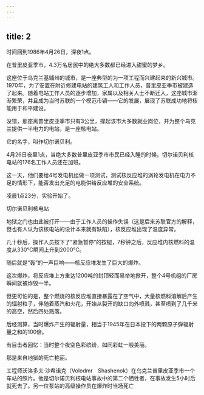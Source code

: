 ```yaml
---
---
---
```

title: 2
---



时间回到1986年4月26日，深夜1点。

在普里皮亚季市，4.3万名居民中的绝大多数都已经进入甜蜜的梦乡。

这座位于乌克兰基辅州的城市，是一座典型的为一项工程而兴建起来的新兴城市。1970年，为了安置在附近修建电站的建筑工人和工作人员，普里皮亚季市被建造了起来。随着电站工作人员的逐步增加，家属以及相关人士不断迁入，这座城市渐渐繁荣，并且成为当时苏联的一个模范市镇——它的发展，展现了苏联成功地将核能用于和平建设。

没错，那座离普里皮亚季市只有3公里，撑起该市大多数就业岗位，并为整个乌克兰提供一半电力的电站，是一座核电站。

它的名字，叫作切尔诺贝利。

4月26日夜里1点，当绝大多数普里皮亚季市市民已经入睡的时候，切尔诺贝利核电站的176名工作人员还在加班。

这一天，他们要给4号发电机组做一项测试，测试核反应堆的涡轮发电机在电力不足的情形下，能否发出充足的电能供给反应堆的安全系统。

凌晨1点23分，实验开始了。

切尔诺贝利核电站



地狱之门也由此被打开——由于工作人员的操作失误（这是后来苏联官方的解释，但也有人认为该核电站的设计本来就有缺陷），核反应堆出现了温度异常。

几十秒后，操作人员按下了“紧急暂停”的按钮，7秒钟之后，反应堆内核燃料的温度从330°C瞬间上升到2000°C。

随后就是“轰”的一声巨响——核反应堆发生了巨大的爆炸。

这次爆炸，将反应堆上方重达1200吨的封顶轻而易举地掀开，整个4号机组的厂房瞬间就被炸毁一半。

但更可怕的是，整个燃烧的核反应堆直接暴露在了空气中，大量核燃料溶解后产生的辐射粒子，伴随着蒸汽和火花，开始从裂开的缺口向外喷溅，甚至喷到了几千米的高空，然后四处溅落。

后经测算，当时爆炸产生的辐射量，相当于1945年在日本投下的两颗原子弹辐射量之和的100倍。

有目击者回忆：当时整个夜空色彩缤纷，如同彩虹一般美丽。

那是来自地狱的死亡艳丽。

工程师沃洛多夫·沙希诺克（Volodmr Shashenok）在乌克兰普里皮亚季市一个车站的照片。他是切尔诺贝利核电站事故中的第二个牺牲者，在事故发生5小时后就死去了。另一位泵站的高级操作员在爆炸时当场死亡